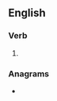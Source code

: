 ==English==

===Verb===
{{head|en|verb form}}

# {{present participle of|emulate|lang=en|nocat=1}}

===Anagrams===
* {{anagrams|en|a=aegilmntu|glutamine|teguminal}}